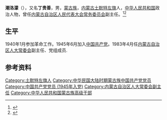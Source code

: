 '''潮洛濛'''（{{bd|1922年||2010年}}），又名'''丁贵善'''，男，[[蒙古族|蒙古族]]，[[内蒙古自治区|内蒙古]][[土默特左旗|土默特左旗]]人，[[中华人民共和国|中华人民共和国]]政治人物，曾任[[内蒙古自治区人民代表大会常务委员会|内蒙古自治区人民代表大会常务委员会]]副主任。<ref>{{cite book|title=中囯人名大辞典·当代人物卷|author=廖盖隆等编|year=1990|publisher=上海辞书出版社|location=上海|page=}}</ref><ref>{{Cite book|title=中华人民共和国职官志|author=何虎生, 李耀东, 向常福主编|publisher=中国社会出版社|year=2003|isbn=9787800883934|location=北京|pages=}}</ref>

== 生平 ==
1940年1月参加革命工作。1945年6月加入[[中国共产党|中国共产党]]。1983年4月任[[内蒙古自治区人大常委会|内蒙古自治区人大常委会]]副主任、党组成员.

== 参考资料 ==
{{reflist}}

{{中国人物小作品}}

{{Authority control}}
{{DEFAULTSORT:}}
[[Category:土默特左旗人|Category:土默特左旗人]]
[[Category:中华民国大陆时期蒙古族中国共产党党员|Category:中华民国大陆时期蒙古族中国共产党党员]]
[[Category:中国共产党党员_(1945年入党)|Category:中国共产党党员 (1945年入党)]]
[[Category:内蒙古自治区人大常委会副主任|Category:内蒙古自治区人大常委会副主任]]
[[Category:中华人民共和国蒙古族高级干部|Category:中华人民共和国蒙古族高级干部]]
